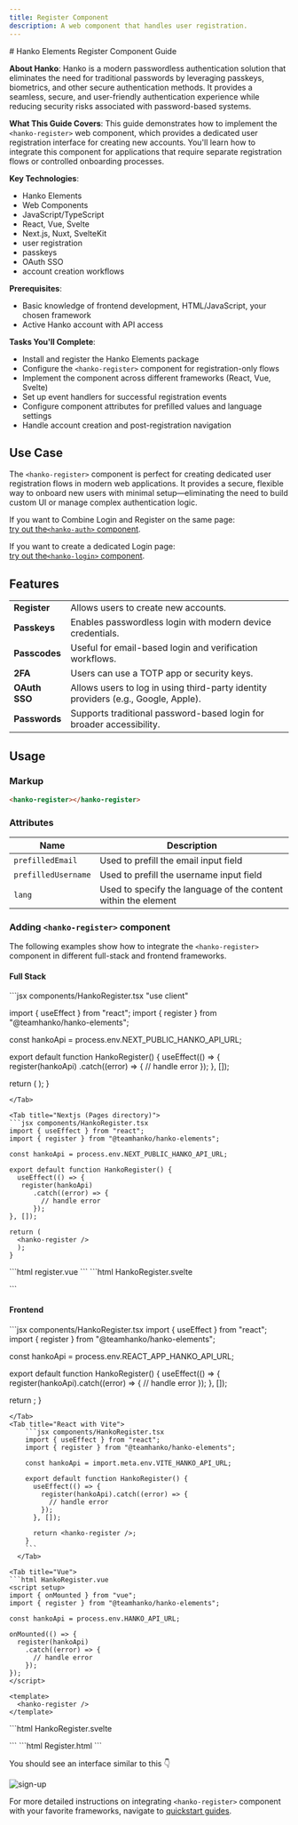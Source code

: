 ```yaml
---
title: Register Component
description: A web component that handles user registration.
---
```


<div class="hidden">
# Hanko Elements Register Component Guide

**About Hanko**: Hanko is a modern passwordless authentication solution that eliminates the need for traditional passwords by leveraging passkeys, biometrics, and other secure authentication methods. It provides a seamless, secure, and user-friendly authentication experience while reducing security risks associated with password-based systems.

**What This Guide Covers**: This guide demonstrates how to implement the `<hanko-register>` web component, which provides a dedicated user registration interface for creating new accounts. You'll learn how to integrate this component for applications that require separate registration flows or controlled onboarding processes.

**Key Technologies**:
- Hanko Elements
- Web Components
- JavaScript/TypeScript
- React, Vue, Svelte
- Next.js, Nuxt, SvelteKit
- user registration
- passkeys
- OAuth SSO
- account creation workflows

**Prerequisites**:
- Basic knowledge of frontend development, HTML/JavaScript, your chosen framework
- Active Hanko account with API access

**Tasks You'll Complete**: 
- Install and register the Hanko Elements package
- Configure the `<hanko-register>` component for registration-only flows
- Implement the component across different frameworks (React, Vue, Svelte)
- Set up event handlers for successful registration events
- Configure component attributes for prefilled values and language settings
- Handle account creation and post-registration navigation
</div>

## Use Case
The `<hanko-register>` component is perfect for creating dedicated user registration flows in modern web applications. It provides a secure, flexible way to onboard new users with minimal setup—eliminating the need to build custom UI or manage complex authentication logic.

If you want to Combine Login and Register on the same page: \
[try out the`<hanko-auth>` component](/guides/hanko-elements/auth-component).

If you want to create a dedicated Login page: \
[try out the`<hanko-login>` component](/guides/hanko-elements/login-component).

## Features
|  |  |
| --- | --- |
|  **Register** | Allows users to create new accounts.
|  **Passkeys** | Enables passwordless login with modern device credentials.
|  **Passcodes** | Useful for email-based login and verification workflows.
|  **2FA** | Users can use a TOTP app or security keys.
|  **OAuth SSO** | 	Allows users to log in using third-party identity providers (e.g., Google, Apple).
|  **Passwords** | Supports traditional password-based login for broader accessibility.

## Usage

### Markup

```html 
<hanko-register></hanko-register>
```

### Attributes

| Name | Description |
| --- | --- |
| `prefilledEmail` | Used to prefill the email input field |
| `prefilledUsername` | Used to prefill the username input field |
| `lang` | Used to specify the language of the content within the element |


### Adding `<hanko-register>` component

The following examples show how to integrate the `<hanko-register>` component in different full-stack and frontend frameworks.

#### Full Stack

<Tabs>
<Tab title="Nextjs (App directory)">
```jsx components/HankoRegister.tsx
"use client"

import { useEffect } from "react";
import { register } from "@teamhanko/hanko-elements";

const hankoApi = process.env.NEXT_PUBLIC_HANKO_API_URL;

export default function HankoRegister() {
  useEffect(() => {
   register(hankoApi)
      .catch((error) => {
        // handle error
      });
  }, []);

return (
<hanko-register />
);
}
```
</Tab>

<Tab title="Nextjs (Pages directory)">
```jsx components/HankoRegister.tsx
import { useEffect } from "react";
import { register } from "@teamhanko/hanko-elements";

const hankoApi = process.env.NEXT_PUBLIC_HANKO_API_URL;

export default function HankoRegister() {
  useEffect(() => {
   register(hankoApi)
      .catch((error) => {
        // handle error
      });
}, []);

return (
  <hanko-register />
  );
}
```
</Tab>

<Tab title="Nuxt">
```html register.vue
<template>
  <hanko-register />
</template>
```
</Tab>


<Tab title="SvelteKit">
```html HankoRegister.svelte
<script>
  import { onMount } from "svelte";
  import { goto } from "$app/navigation";
  import { register } from "@teamhanko/hanko-elements";
  import { env } from "$env/dynamic/public";
  const hankoApi = env.PUBLIC_HANKO_API_URL;

  const redirectAfterLogin = () => {
    goto("/dashboard");
  };

  onMount(async () => {
    register(hankoApi).catch((error) => {
      // handle error
    });
  });
</script>

<hanko-register on:onSessionCreated={redirectAfterLogin} />
```
</Tab>
</Tabs>

#### Frontend 


<Tabs>
<Tab title="Create React App">
```jsx components/HankoRegister.tsx
import { useEffect } from "react";
import { register } from "@teamhanko/hanko-elements";

const hankoApi = process.env.REACT_APP_HANKO_API_URL;

export default function HankoRegister() {
  useEffect(() => {
    register(hankoApi).catch((error) => {
      // handle error
    });
  }, []);

  return <hanko-register />;
}
```
</Tab>
<Tab title="React with Vite">
    ```jsx components/HankoRegister.tsx
    import { useEffect } from "react";
    import { register } from "@teamhanko/hanko-elements";

    const hankoApi = import.meta.env.VITE_HANKO_API_URL;

    export default function HankoRegister() {
      useEffect(() => {
        register(hankoApi).catch((error) => {
          // handle error
        });
      }, []);

      return <hanko-register />;
    }
    ```
  </Tab>

<Tab title="Vue">
```html HankoRegister.vue
<script setup>
import { onMounted } from "vue";
import { register } from "@teamhanko/hanko-elements";

const hankoApi = process.env.HANKO_API_URL;

onMounted(() => {
  register(hankoApi)
    .catch((error) => {
      // handle error
    });
});
</script>

<template>
  <hanko-register />
</template>
```
</Tab>

<Tab title="Svelte">
```html HankoRegister.svelte
<script>
  import { register } from "@teamhanko/hanko-elements";
  import { onMount } from "svelte";
  import { env } from "$env/dynamic/public";

  const hankoApi = env.PUBLIC_HANKO_API_URL;

  onMount(async () => {
    register(hankoApi).catch((error) => {
      // handle error
    });
  });
</script>

<hanko-register />
```
</Tab>

<Tab title="JavaScript">
```html Register.html
<body>
  <hanko-register />

  <script type="module">
    import { register } from "https://esm.run/@teamhanko/hanko-elements";

    await register(process.env.HANKO_API_URL);
  </script>
</body>
```
</Tab>
</Tabs>

You should see an interface similar to this 👇
<Frame>
<img src="/images/fullstack-guide/next-one.png" alt="sign-up" width={500} style={{ borderRadius: '0.5rem' }}/>
</Frame>


For more detailed instructions on integrating `<hanko-register>` component with your favorite frameworks, navigate to [quickstart guides](/quickstarts/fullstack). 





